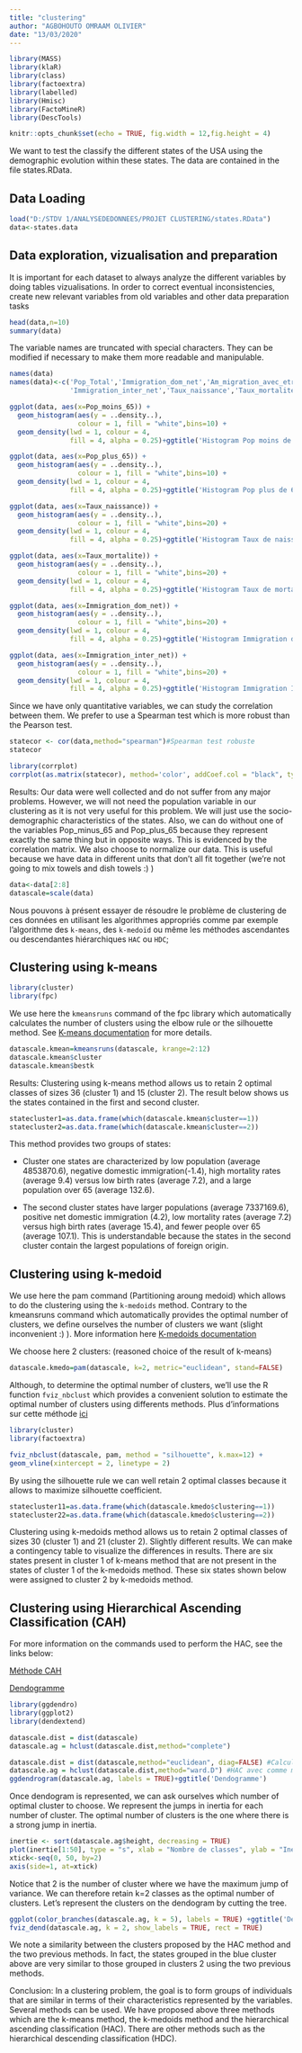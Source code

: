 ---
title: "clustering"
author: "AGBOHOUTO OMRAAM OLIVIER"
date: "13/03/2020"
---

```{r echo=FALSE}
library(MASS)
library(klaR)
library(class)
library(factoextra)
library(labelled)
library(Hmisc)
library(FactoMineR)
library(DescTools)
```


```{r setup, include=FALSE}
knitr::opts_chunk$set(echo = TRUE, fig.width = 12,fig.height = 4)
```
We want to test the classify the different states of the USA using the demographic evolution within these states. The data are contained in the file states.RData.

## Data Loading

```{r}
load("D:/STDV 1/ANALYSEDEDONNEES/PROJET CLUSTERING/states.RData")
data<-states.data
```

## Data exploration, vizualisation and preparation
It is important for each dataset to always analyze the different variables by doing tables vizualisations. In order to correct eventual inconsistencies, create new relevant variables from old variables and other data preparation tasks
```{r}
head(data,n=10)
summary(data)
```
The variable names are truncated with special characters. They can be modified if necessary to make them more readable and manipulable.
```{r}
names(data)
names(data)<-c('Pop_Total','Immigration_dom_net','Am_migration_avec_etranger',
               'Immigration_inter_net','Taux_naissance','Taux_mortalite','Pop_moins_65','Pop_plus_65')
```

```{r}
ggplot(data, aes(x=Pop_moins_65)) + 
  geom_histogram(aes(y = ..density..),
                 colour = 1, fill = "white",bins=10) +
  geom_density(lwd = 1, colour = 4,
               fill = 4, alpha = 0.25)+ggtitle('Histogram Pop moins de 65 ans')

ggplot(data, aes(x=Pop_plus_65)) + 
  geom_histogram(aes(y = ..density..),
                 colour = 1, fill = "white",bins=10) +
  geom_density(lwd = 1, colour = 4,
               fill = 4, alpha = 0.25)+ggtitle('Histogram Pop plus de 65 ans')

ggplot(data, aes(x=Taux_naissance)) + 
  geom_histogram(aes(y = ..density..),
                 colour = 1, fill = "white",bins=20) +
  geom_density(lwd = 1, colour = 4,
               fill = 4, alpha = 0.25)+ggtitle('Histogram Taux de naissance')

ggplot(data, aes(x=Taux_mortalite)) + 
  geom_histogram(aes(y = ..density..),
                 colour = 1, fill = "white",bins=20) +
  geom_density(lwd = 1, colour = 4,
               fill = 4, alpha = 0.25)+ggtitle('Histogram Taux de mortalite')

ggplot(data, aes(x=Immigration_dom_net)) + 
  geom_histogram(aes(y = ..density..),
                 colour = 1, fill = "white",bins=20) +
  geom_density(lwd = 1, colour = 4,
               fill = 4, alpha = 0.25)+ggtitle('Histogram Immigration domicile nette')

ggplot(data, aes(x=Immigration_inter_net)) + 
  geom_histogram(aes(y = ..density..),
                 colour = 1, fill = "white",bins=20) +
  geom_density(lwd = 1, colour = 4,
               fill = 4, alpha = 0.25)+ggtitle('Histogram Immigration Internationale nette')
```

Since we have only quantitative variables, we can study the correlation between them. We prefer to use a Spearman test which is more robust than the Pearson test.

```{r}
statecor <- cor(data,method="spearman")#Spearman test robuste
statecor
```
```{r}
library(corrplot)
corrplot(as.matrix(statecor), method='color', addCoef.col = "black", type="lower", order="hclust", tl.col="black", tl.srt=45,title='Matrice de corrélation')
```
Results: Our data were well collected and do not suffer from any major problems. However, we will not need the population variable in our clustering as it is not very useful for this problem. We will just use the socio-demographic characteristics of the states. Also, we can do without one of the variables Pop_minus_65 and Pop_plus_65 because they represent exactly the same thing but in opposite ways. This is evidenced by the correlation matrix. We also choose to normalize our data. This is useful because we have data in different units that don't all fit together (we're not going to mix towels and dish towels :) )

```{r}
data<-data[2:8]
datascale=scale(data)
```

Nous pouvons à présent essayer de résoudre le problème de clustering de ces données en utilisant les algorithmes appropriés comme par exemple l'algorithme des $\texttt{k-means}$, des $\texttt{k-medoïd}$ ou même les méthodes ascendantes ou descendantes hiérarchiques $\texttt{HAC}$ ou $\texttt{HDC}$;

## Clustering using k-means

```{r echo=FALSE}
library(cluster)
library(fpc)
```
We use here the $\texttt{kmeansruns}$ command of the
fpc library which automatically calculates the number of clusters using the elbow rule or the silhouette method. 
See [K-means documentation](https://www.rdocumentation.org/packages/bios2mds/versions/1.2.3/topics/kmeans.run) for more details.

```{r}
datascale.kmean=kmeansruns(datascale, krange=2:12)
datascale.kmean$cluster
datascale.kmean$bestk
```


Results: Clustering using  k-means method allows us to retain 2 optimal classes of sizes 36 (cluster 1) and 15 (cluster 2).
The result below shows us the states contained in the first and second cluster.
```{r}
statecluster1=as.data.frame(which(datascale.kmean$cluster==1))
statecluster2=as.data.frame(which(datascale.kmean$cluster==2))
```

This method provides two groups of states: 

- Cluster one states are characterized by low population (average 4853870.6), negative domestic immigration(-1.4), high mortality rates (average 9.4) versus low birth rates (average 7.2), and a large population over 65 (average 132.6). 

- The second cluster states have larger populations (average 7337169.6), positive net domestic immigration (4.2), low mortality rates (average 7.2) versus high birth rates (average 15.4), and fewer people over 65 (average 107.1). This is understandable because the states in the second cluster contain the largest populations of foreign origin.


## Clustering using k-medoid
We use here the pam command (Partitioning aroung medoid) which allows to do the clustering using the $\texttt{k-medoids}$ method. Contrary to the kmeansruns command which automatically provides the optimal number of clusters, we define ourselves the number of clusters we want (slight inconvenient :) ). More information here [K-medoids documentation](https://www.rdocumentation.org/packages/cluster/versions/2.1.2/topics/pam)

We choose here 2 clusters: (reasoned choice of the result of k-means)
```{r}
datascale.kmedo=pam(datascale, k=2, metric="euclidean", stand=FALSE)
```
Although, to determine the optimal number of clusters, we’ll use the R function $\texttt{fviz_nbclust}$ which provides a convenient solution to estimate the optimal number of clusters using differents methods. Plus d'informations sur cette méthode [ici](https://www.rdocumentation.org/packages/factoextra/versions/1.0.7/topics/fviz_nbclust)
```{r}
library(cluster)
library(factoextra)
```

```{r}
fviz_nbclust(datascale, pam, method = "silhouette", k.max=12) +
geom_vline(xintercept = 2, linetype = 2)
```
By using the silhouette rule we can well retain 2 optimal classes because it allows to maximize silhouette coefficient.

```{r}
statecluster11=as.data.frame(which(datascale.kmedo$clustering==1))
statecluster22=as.data.frame(which(datascale.kmedo$clustering==2))
```


Clustering using  k-medoids method allows us to retain 2 optimal classes of sizes 30 (cluster 1) and 21 (cluster 2). Slightly different results. We can make a contingency table to visualize the differences in results. There are six states present in cluster 1 of k-means method that are not present in the states of cluster 1 of the k-medoids method. These six states shown below were assigned to cluster 2 by k-medoids method.

## Clustering using Hierarchical Ascending Classification (CAH)
For more information on the commands used to perform the HAC, see the links below: 

[Méthode CAH](https://www.rdocumentation.org/packages/stats/versions/3.6.2/topics/hclust)

[Dendogramme](https://www.rdocumentation.org/packages/ggdendro/versions/0.1.23/topics/ggdendrogram)


```{r}
library(ggdendro)
library(ggplot2)
library(dendextend)
```

```{r}
datascale.dist = dist(datascale)
datascale.ag = hclust(datascale.dist,method="complete")
```

```{r}
datascale.dist = dist(datascale,method="euclidean", diag=FALSE) #Calcul de la matrice de distance
datascale.ag = hclust(datascale.dist,method="ward.D") #HAC avec comme méthode d'agglomération entre cluster la méthode ward.d
ggdendrogram(datascale.ag, labels = TRUE)+ggtitle('Dendogramme')
```

Once dendogram is represented, we can ask ourselves which number of optimal cluster to choose. We represent the jumps in inertia for each number of cluster. The optimal number of clusters is the one where there is a strong jump in inertia. 

```{r}
inertie <- sort(datascale.ag$height, decreasing = TRUE)
plot(inertie[1:50], type = "s", xlab = "Nombre de classes", ylab = "Inertie")
xtick<-seq(0, 50, by=2)
axis(side=1, at=xtick)
```
Notice that 2 is the number of cluster where we have the maximum jump of variance. We can therefore retain k=2 classes as the optimal number of clusters. 
Let's represent the clusters on the dendogram by cutting the tree.

```{r}
ggplot(color_branches(datascale.ag, k = 5), labels = TRUE) +ggtitle('Dendogramme')
fviz_dend(datascale.ag, k = 2, show_labels = TRUE, rect = TRUE)
```
We note a similarity between the clusters proposed by the HAC method and the two previous methods. In fact, the states grouped in the blue cluster above are very similar to those grouped in clusters 2 using the two previous methods.

Conclusion: In a clustering problem, the goal is to form groups of individuals that are similar in terms of their characteristics represented by the variables. Several methods can be used. We have proposed above three methods which are the k-means method, the k-medoids method and the hierarchical ascending classification (HAC). There are other methods such as the hierarchical descending classification (HDC).
